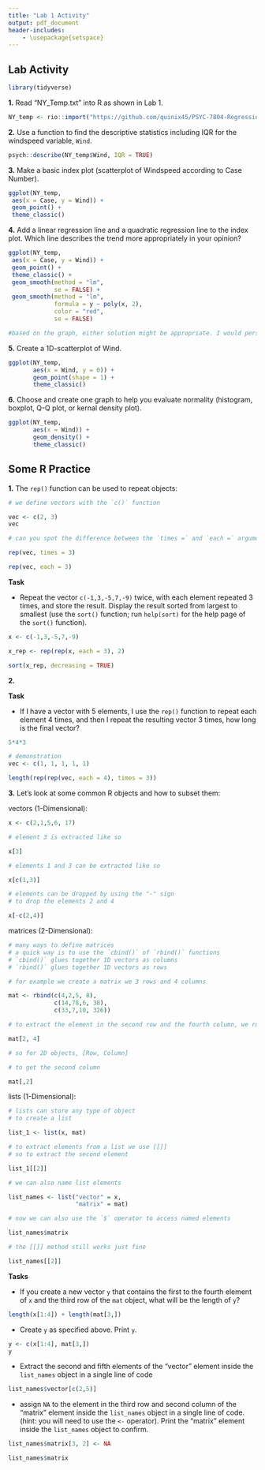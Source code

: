 ```yaml
---
title: "Lab 1 Activity"
output: pdf_document
header-includes:
    - \usepackage{setspace}
---
```



\onehalfspacing

## Lab Activity 

```r
library(tidyverse)
```


**1.** Read "NY_Temp.txt" into R as shown in Lab 1. 

```r
NY_temp <- rio::import("https://github.com/quinix45/PSYC-7804-Regression-Lab-Slides/raw/refs/heads/main/Slides%20Files/Data/NY_Temp.txt")
```

**2.** Use a function to find the descriptive statistics including IQR for the windspeed variable, `Wind`.

```r
psych::describe(NY_temp$Wind, IQR = TRUE)
```

**3.** Make a basic index plot (scatterplot of Windspeed according to Case Number).

```r
ggplot(NY_temp,  
 aes(x = Case, y = Wind)) +
 geom_point() +
 theme_classic()
```

**4.** Add a linear regression line and a quadratic regression line to the index plot. Which line describes the trend more appropriately in your opinion?

```r
ggplot(NY_temp,  
 aes(x = Case, y = Wind)) +
 geom_point() +
 theme_classic() +
 geom_smooth(method = "lm", 
             se = FALSE) +
 geom_smooth(method = "lm", 
             formula = y ~ poly(x, 2), 
             color = "red", 
             se = FALSE)

#based on the graph, either solution might be appropriate. I would personally choose linear because it's close enough and makes interpretation easier, but other researchers might choose quadratic and that's ok.
```

**5.** Create a 1D-scatterplot of Wind.

```r
ggplot(NY_temp,  
       aes(x = Wind, y = 0)) +
       geom_point(shape = 1) +
       theme_classic()
```

**6.** Choose and create one graph to help you evaluate normality (histogram, boxplot, Q-Q plot, or kernal density plot).

```r
ggplot(NY_temp,
       aes(x = Wind)) +
       geom_density() +
       theme_classic()
```




\newpage


## Some R Practice

**1.** The `rep()` function can be used to repeat objects:

```r

# we define vectors with the `c()` function

vec <- c(2, 3)
vec

# can you spot the difference between the `times =` and `each =` argument?  

rep(vec, times = 3)

rep(vec, each = 3)
```

**Task**

- Repeat the vector `c(-1,3,-5,7,-9)` twice, with each element repeated 3 times, and store the result. Display the result sorted from largest to smallest (use the `sort()` function; run `help(sort)` for the help page of the `sort()` function).

```r
x <- c(-1,3,-5,7,-9)

x_rep <- rep(rep(x, each = 3), 2)

sort(x_rep, decreasing = TRUE)
```

**2.** 

**Task**

-  If I have a vector with 5 elements, I use the `rep()` function to repeat each element 4 times, and then I repeat the resulting vector 3 times, how long is the final vector?

```r
5*4*3

# demonstration
vec <- c(1, 1, 1, 1, 1)

length(rep(rep(vec, each = 4), times = 3))

```

**3.**  Let's look at some common R objects and how to subset them:

vectors (1-Dimensional):

```r
x <- c(2,1,5,6, 17)

# element 3 is extracted like so

x[3]

# elements 1 and 3 can be extracted like so

x[c(1,3)]

# elements can be dropped by using the "-" sign
# to drop the elements 2 and 4

x[-c(2,4)]
```

matrices (2-Dimensional):

```r
# many ways to define matrices
# a quick way is to use the `cbind()` of `rbind()` functions
# `cbind()` glues together 1D vectors as columns 
# `rbind()` glues together 1D vectors as rows 

# for example we create a matrix we 3 rows and 4 columns

mat <- rbind(c(4,2,5, 8),
             c(14,78,6, 38),
             c(33,7,10, 326))

# to extract the element in the second row and the fourth column, we run

mat[2, 4]

# so for 2D objects, [Row, Column]

# to get the second column

mat[,2]

```

lists (1-Dimensional):

```r
# lists can store any type of object
# to create a list

list_1 <- list(x, mat)

# to extract elements from a list we use [[]]
# so to extract the second element

list_1[[2]]

# we can also name list elements

list_names <- list("vector" = x,
                   "matrix" = mat)

# now we can also use the `$` operator to access named elements

list_names$matrix

# the [[]] method still works just fine

list_names[[2]]
```

**Tasks**

- If you create a new vector `y` that contains the first to the fourth element of `x` and the third row of the `mat` object, what will be the length of `y`?

```r
length(x[1:4]) + length(mat[3,]) 
```


- Create `y` as specified above. Print `y`.

```r
y <- c(x[1:4], mat[3,])
y
```

- Extract the second and fifth elements of the "vector" element inside the `list_names` object in a single line of code

```r
list_names$vector[c(2,5)]
```
- assign `NA` to the element in the third row and second column of the "matrix" element inside the `list_names` object in a single line of code. (hint: you will need to use the `<-` operator). Print the "matrix" element inside the `list_names` object to confirm.

```r
list_names$matrix[3, 2] <- NA

list_names$matrix
```














